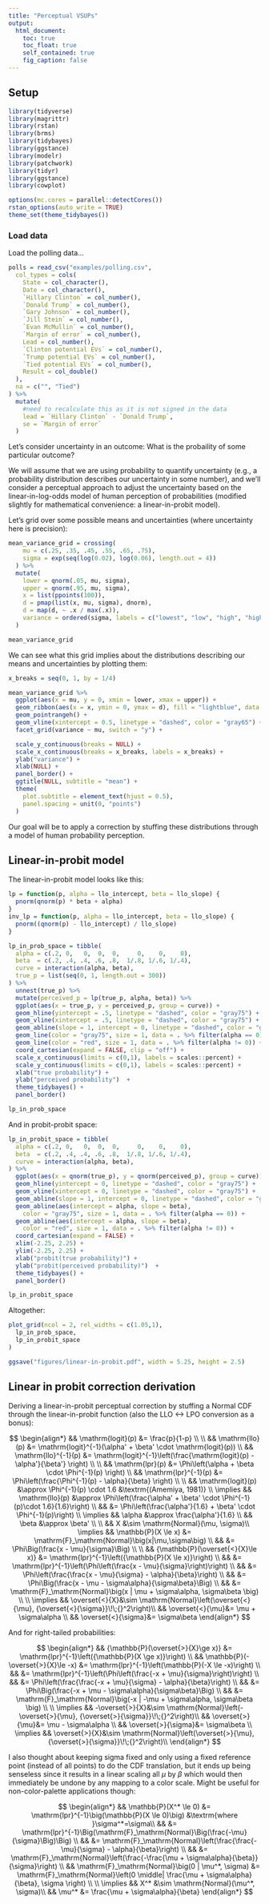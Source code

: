 ---
title: "Perceptual VSUPs"
output: 
  html_document:
    toc: true
    toc_float: true
    self_contained: true
    fig_caption: false    
---

## Setup

```{r setup, warning = FALSE, message = FALSE}
library(tidyverse)
library(magrittr)
library(rstan)
library(brms)
library(tidybayes)
library(ggstance)
library(modelr)
library(patchwork)
library(tidyr)
library(ggstance)
library(cowplot)

options(mc.cores = parallel::detectCores())
rstan_options(auto_write = TRUE)
theme_set(theme_tidybayes())
```

### Load data

Load the polling data...

```{r}
polls = read_csv("examples/polling.csv",
  col_types = cols(
    State = col_character(),
    Date = col_character(),
    `Hillary Clinton` = col_number(),
    `Donald Trump` = col_number(),
    `Gary Johnson` = col_number(),
    `Jill Stein` = col_number(),
    `Evan McMullin` = col_number(),
    `Margin of error` = col_number(),
    Lead = col_number(),
    `Clinton potential EVs` = col_number(),
    `Trump potential EVs` = col_number(),
    `Tied potential EVs` = col_number(),
    Result = col_double()
  ),
  na = c("", "Tied")
) %>%
  mutate(
    #need to recalculate this as it is not signed in the data
    lead = `Hillary Clinton` - `Donald Trump`,
    se = `Margin of error`
  )
```


Let's consider uncertainty in an outcome: What is the probaility of some particular outcome?

We will assume that we are using probability to quantify uncertainty (e.g., a probability distribution describes our uncertainty in some number), and we'll consider a perceptual approach to adjust the uncertainty based on the linear-in-log-odds model of human perception of probabilities (modified slightly for mathematical convenience: a linear-in-probit model).

Let's grid over some possible means and uncertainties (where uncertainty here is precision):

```{r}
mean_variance_grid = crossing(
    mu = c(.25, .35, .45, .55, .65, .75),
    sigma = exp(seq(log(0.02), log(0.06), length.out = 4))
  ) %>%
  mutate(
    lower = qnorm(.05, mu, sigma),
    upper = qnorm(.95, mu, sigma),
    x = list(ppoints(100)),
    d = pmap(list(x, mu, sigma), dnorm),
    d = map(d, ~ .x / max(.x)),
    variance = ordered(sigma, labels = c("lowest", "low", "high", "highest"))
  )

mean_variance_grid
```

We can see what this grid implies about the distributions describing our means and uncertainties by plotting them:

```{r, fig.width = 9, fig.height = 2.75}
x_breaks = seq(0, 1, by = 1/4)

mean_variance_grid %>%
  ggplot(aes(x = mu, y = 0, xmin = lower, xmax = upper)) +
  geom_ribbon(aes(x = x, ymin = 0, ymax = d), fill = "lightblue", data = unnest) +
  geom_pointrangeh() +
  geom_vline(xintercept = 0.5, linetype = "dashed", color = "gray65") +
  facet_grid(variance ~ mu, switch = "y") +

  scale_y_continuous(breaks = NULL) +
  scale_x_continuous(breaks = x_breaks, labels = x_breaks) +
  ylab("variance") +
  xlab(NULL) +
  panel_border() +
  ggtitle(NULL, subtitle = "mean") +
  theme(
    plot.subtitle = element_text(hjust = 0.5),
    panel.spacing = unit(0, "points")
  ) 
```

Our goal will be to apply a correction by stuffing these distributions through a model of human probability perception.

## Linear-in-probit model

The linear-in-probit model looks like this:

```{r}
lp = function(p, alpha = llo_intercept, beta = llo_slope) {
  pnorm(qnorm(p) * beta + alpha)
}
inv_lp = function(p, alpha = llo_intercept, beta = llo_slope) {
  pnorm((qnorm(p) - llo_intercept) / llo_slope)
}
```

```{r, fig.width = 2.75, fig.height = 2.5}
lp_in_prob_space = tibble(
  alpha = c(.2, 0,   0,  0,  0,     0,    0,    0),
  beta  = c(.2, .4, .4, .6, .8,  1/.8, 1/.6, 1/.4),
  curve = interaction(alpha, beta),
  true_p = list(seq(0, 1, length.out = 300))
) %>%
  unnest(true_p) %>%
  mutate(perceived_p = lp(true_p, alpha, beta)) %>%
  ggplot(aes(x = true_p, y = perceived_p, group = curve)) +
  geom_hline(yintercept = .5, linetype = "dashed", color = "gray75") +
  geom_vline(xintercept = .5, linetype = "dashed", color = "gray75") +
  geom_abline(slope = 1, intercept = 0, linetype = "dashed", color = "gray75") +
  geom_line(color = "gray75", size = 1, data = . %>% filter(alpha == 0)) +
  geom_line(color = "red", size = 1, data = . %>% filter(alpha != 0)) +
  coord_cartesian(expand = FALSE, clip = "off") +
  scale_x_continuous(limits = c(0,1), labels = scales::percent) +
  scale_y_continuous(limits = c(0,1), labels = scales::percent) +
  xlab("true probability") +
  ylab("perceived probability")  +
  theme_tidybayes() +
  panel_border()

lp_in_prob_space
```

And in probit-probit space:

```{r, fig.width = 2.5, fig.height = 2.5}
lp_in_probit_space = tibble(
  alpha = c(.2, 0,   0,  0,  0,     0,    0,    0),
  beta  = c(.2, .4, .4, .6, .8,  1/.8, 1/.6, 1/.4),
  curve = interaction(alpha, beta),
) %>%
  ggplot(aes(x = qnorm(true_p), y = qnorm(perceived_p), group = curve)) +
  geom_hline(yintercept = 0, linetype = "dashed", color = "gray75") +
  geom_vline(xintercept = 0, linetype = "dashed", color = "gray75") +
  geom_abline(slope = 1, intercept = 0, linetype = "dashed", color = "gray75") +
  geom_abline(aes(intercept = alpha, slope = beta), 
    color = "gray75", size = 1, data = . %>% filter(alpha == 0)) +
  geom_abline(aes(intercept = alpha, slope = beta), 
    color = "red", size = 1, data = . %>% filter(alpha != 0)) +
  coord_cartesian(expand = FALSE) +
  xlim(-2.25, 2.25) +
  ylim(-2.25, 2.25) +
  xlab("probit(true probability)") +
  ylab("probit(perceived probability)")  +
  theme_tidybayes() +
  panel_border()

lp_in_probit_space
```

Altogether:

```{r, fig.width = 5.25, fig.height = 2.5}
plot_grid(ncol = 2, rel_widths = c(1.05,1),
  lp_in_prob_space,
  lp_in_probit_space
)
```

```{r eval = FALSE}
ggsave("figures/linear-in-probit.pdf", width = 5.25, height = 2.5)
```


## Linear in probit correction derivation

\newcommand{\llo}{\mathrm{llo}} 
\newcommand{\invllo}{\mathrm{llo}^{-1}} 

\newcommand{\logit}{\mathrm{logit}} 
\newcommand{\invlogit}{\mathrm{logit}^{-1}} 

\newcommand{\lpo}{\mathrm{lpr}} 
\newcommand{\invlpo}{\mathrm{lpr}^{-1}}

\newcommand{\p}{\mathbb{P}}

\newcommand{\normalcdf}{\mathrm{F}_\mathrm{Normal}}
\newcommand{\normalinvcdf}{\mathrm{F}_\mathrm{Normal}^{-1}}

\newcommand{\stdnormalcdf}{\Phi}
\newcommand{\stdnormalinvcdf}{\Phi^{-1}}

\newcommand{\normal}{\mathrm{Normal}}

\newcommand{\Xlpo}{\overset{<}{X}}
\newcommand{\mulpo}{\overset{<}{\mu}}
\newcommand{\sigmalpo}{\overset{<}{\sigma}}
\newcommand{\sigmalposq}{{\overset{<}{\sigma}}\!\;{}^2}

\newcommand{\XlpoPos}{\overset{>}{X}}
\newcommand{\mulpoPos}{\overset{>}{\mu}}
\newcommand{\sigmalpoPos}{\overset{>}{\sigma}}
\newcommand{\sigmalposqPos}{{\overset{>}{\sigma}}\!\;{}^2}

\newcommand{\obsmu}{\mu}
\newcommand{\se}{\sigma}

\newcommand{\priorsigma}{\sigma_0}

\newcommand{\postmu}{\mu'}
\newcommand{\postsigma}{\sigma'}

Deriving a linear-in-probit perceptual correction by stuffing a Normal CDF through the linear-in-probit function (also the LLO <-> LPO conversion as a bonus):

$$
\begin{align*}
&& \logit(p) &= \frac{p}{1-p} \\ 
\\
&& \llo(p) &= \invlogit(\alpha' + \beta' \cdot \logit(p)) \\
&& \invllo(p) &= \invlogit\left(\frac{\logit(p) - \alpha'}{\beta'} \right) \\
\\
&& \lpo(p) &= \stdnormalcdf\left(\alpha + \beta \cdot \stdnormalinvcdf(p) \right) \\
&& \invlpo(p) &= \stdnormalcdf\left(\frac{\stdnormalinvcdf(p) - \alpha}{\beta} \right) \\
\\
&& \logit(p) &\approx \stdnormalinvcdf(p) \cdot 1.6  &\textrm{(Amemiya, 1981)} \\ 
\implies && \llo(p) &\approx \stdnormalcdf\left(\frac{\alpha' + \beta' \cdot \stdnormalinvcdf(p)\cdot 1.6}{1.6}\right) \\
&&  &= \stdnormalcdf\left(\frac{\alpha'}{1.6} + \beta' \cdot \stdnormalinvcdf(p)\right) \\
\implies && \alpha &\approx \frac{\alpha'}{1.6} \\
&& \beta &\approx \beta' \\
\\
&& X &\sim \normal(\mu, \sigma)\\
\implies && \p(X \le x) &= \normalcdf\big(x|\mu,\sigma\big) \\
&& &= \stdnormalcdf\Big(\frac{x - \mu}{\sigma}\Big) \\
\\
&& {\p(\Xlpo \le x)} &= \invlpo\left({\p(X \le x)}\right) \\
&& &= \invlpo\left(\stdnormalcdf\left(\frac{x - \mu}{\sigma}\right)\right) \\
&& &= \stdnormalcdf\left(\frac{\frac{x - \mu}{\sigma} - \alpha}{\beta}\right) \\
&& &= \stdnormalcdf\Big(\frac{x - \mu - \sigma\alpha}{\sigma\beta}\Big) \\
&& &= \normalcdf\big(x | \mu + \sigma\alpha, \sigma\beta \big) \\
\\
\implies && \Xlpo &\sim \normal\left(\mulpo, \sigmalposq \right)\\
&& \mulpo &= \mu + \sigma\alpha \\
&& \sigmalpo &= \sigma\beta
\end{align*}
$$

And for right-tailed probabilities:

$$
\begin{align*}
&& {\p(\XlpoPos \ge x)} &= \invlpo\left({\p(X \ge x)}\right) \\
&& \p(-\XlpoPos \le -x) &= \invlpo\left(\p(-X \le -x)\right) \\
&& &= \invlpo\left(\stdnormalcdf\left(\frac{-x + \mu}{\sigma}\right)\right) \\
&& &= \stdnormalcdf\left(\frac{\frac{-x + \mu}{\sigma} - \alpha}{\beta}\right) \\
&& &= \stdnormalcdf\Big(\frac{-x + \mu - \sigma\alpha}{\sigma\beta}\Big) \\
&& &= \normalcdf\big(-x | -\mu + \sigma\alpha, \sigma\beta \big) \\
\\
\implies && -\XlpoPos &\sim \normal\left(-\mulpoPos, \sigmalposqPos\right)\\
&& \mulpoPos &= \mu - \sigma\alpha \\
&& \sigmalpoPos &= \sigma\beta \\
\implies && \XlpoPos &\sim \normal\left(\mulpoPos, \sigmalposqPos\right)\\
\end{align*}
$$

I also thought about keeping sigma fixed and only using a fixed reference point (instead of all points) to do the CDF translation, but it ends up being senseless since it results in a linear scaling all $\mu$ by $\beta$ which would then immediately be undone by any mapping to a color scale. Might be useful for non-color-palette applications though:

$$
\begin{align*}
&& \p(X^* \le 0) &= \invlpo\big(\p(X \le 0)\big) &\textrm{where }\sigma^*=\sigma\\
&& &= \invlpo\Big(\normalcdf\Big(\frac{-\mu}{\sigma}\Big)\Big) \\
&& &= \normalcdf\left(\frac{\frac{-\mu}{\sigma} - \alpha}{\beta}\right) \\
&& &= \normalcdf\left(\frac{-\frac{\mu + \sigma\alpha}{\beta}}{\sigma}\right) \\
&& \normalcdf\big(0 | \mu^*, \sigma) &= \normalcdf\left(0 \middle| \frac{\mu + \sigma\alpha}{\beta}, \sigma \right) \\
\\
\implies && X^* &\sim \normal(\mu^*, \sigma)\\
&& \mu^* &= \frac{\mu + \sigma\alpha}{\beta} 
\end{align*}
$$
